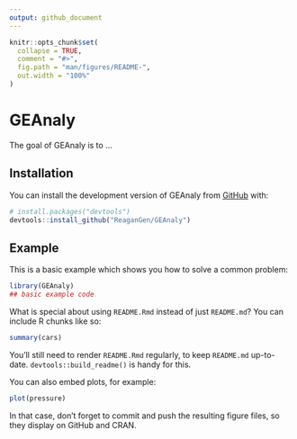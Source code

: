 ```yaml
---
output: github_document
---
```


<!-- README.md is generated from README.Rmd. Please edit that file -->

```r
knitr::opts_chunk$set(
  collapse = TRUE,
  comment = "#>",
  fig.path = "man/figures/README-",
  out.width = "100%"
)
```

# GEAnaly

<!-- badges: start -->
<!-- badges: end -->

The goal of GEAnaly is to ...

## Installation

You can install the development version of GEAnaly from [GitHub](https://github.com/) with:

``` r
# install.packages("devtools")
devtools::install_github("ReaganGen/GEAnaly")
```

## Example

This is a basic example which shows you how to solve a common problem:

```r
library(GEAnaly)
## basic example code
```

What is special about using `README.Rmd` instead of just `README.md`? You can include R chunks like so:

```r
summary(cars)
```

You'll still need to render `README.Rmd` regularly, to keep `README.md` up-to-date. `devtools::build_readme()` is handy for this.

You can also embed plots, for example:

```r
plot(pressure)
```

In that case, don't forget to commit and push the resulting figure files, so they display on GitHub and CRAN.
